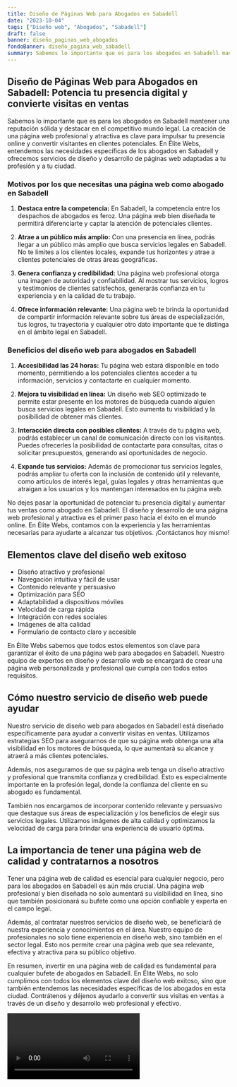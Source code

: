 ```yaml
---
title: Diseño de Páginas Web para Abogados en Sabadell
date: "2023-10-04"
tags: ["Diseño web", "Abogados", "Sabadell"]
draft: false
banner: diseño_paginas_web_abogados
fondoBanner: diseño_pagina_web_sabadell
summary: Sabemos lo importante que es para los abogados en Sabadell mantener una reputación sólida y destacar en el competitivo mundo legal. La creación de una página web profesional y atractiva es clave para impulsar tu presencia online y convertir visitantes en clientes potenciales. En Élite Webs, entendemos las necesidades específicas de los abogados en Sabadell y ofrecemos servicios de diseño y desarrollo de páginas web adaptadas a tu profesión y a tu ciudad.
---
```



## Diseño de Páginas Web para Abogados en Sabadell: Potencia tu presencia digital y convierte visitas en ventas

Sabemos lo importante que es para los abogados en Sabadell mantener una reputación sólida y destacar en el competitivo mundo legal. La creación de una página web profesional y atractiva es clave para impulsar tu presencia online y convertir visitantes en clientes potenciales. En Élite Webs, entendemos las necesidades específicas de los abogados en Sabadell y ofrecemos servicios de diseño y desarrollo de páginas web adaptadas a tu profesión y a tu ciudad.

### Motivos por los que necesitas una página web como abogado en Sabadell

1. **Destaca entre la competencia:** En Sabadell, la competencia entre los despachos de abogados es feroz. Una página web bien diseñada te permitirá diferenciarte y captar la atención de potenciales clientes.

2. **Atrae a un público más amplio:** Con una presencia en línea, podrás llegar a un público más amplio que busca servicios legales en Sabadell. No te limites a los clientes locales, expande tus horizontes y atrae a clientes potenciales de otras áreas geográficas.

3. **Genera confianza y credibilidad:** Una página web profesional otorga una imagen de autoridad y confiabilidad. Al mostrar tus servicios, logros y testimonios de clientes satisfechos, generarás confianza en tu experiencia y en la calidad de tu trabajo.

4. **Ofrece información relevante:** Una página web te brinda la oportunidad de compartir información relevante sobre tus áreas de especialización, tus logros, tu trayectoria y cualquier otro dato importante que te distinga en el ámbito legal en Sabadell.

### Beneficios del diseño web para abogados en Sabadell

1. **Accesibilidad las 24 horas:** Tu página web estará disponible en todo momento, permitiendo a los potenciales clientes acceder a tu información, servicios y contactarte en cualquier momento.

2. **Mejora tu visibilidad en línea:** Un diseño web SEO optimizado te permite estar presente en los motores de búsqueda cuando alguien busca servicios legales en Sabadell. Esto aumenta tu visibilidad y la posibilidad de obtener más clientes.

3. **Interacción directa con posibles clientes:** A través de tu página web, podrás establecer un canal de comunicación directo con los visitantes. Puedes ofrecerles la posibilidad de contactarte para consultas, citas o solicitar presupuestos, generando así oportunidades de negocio.

4. **Expande tus servicios:** Además de promocionar tus servicios legales, podrás ampliar tu oferta con la inclusión de contenido útil y relevante, como artículos de interés legal, guías legales y otras herramientas que atraigan a los usuarios y los mantengan interesados en tu página web.

No dejes pasar la oportunidad de potenciar tu presencia digital y aumentar tus ventas como abogado en Sabadell. El diseño y desarrollo de una página web profesional y atractiva es el primer paso hacia el éxito en el mundo online. En Élite Webs, contamos con la experiencia y las herramientas necesarias para ayudarte a alcanzar tus objetivos. ¡Contáctanos hoy mismo!

<GifSeo />

<Cta />

## Elementos clave del diseño web exitoso

- Diseño atractivo y profesional
- Navegación intuitiva y fácil de usar
- Contenido relevante y persuasivo
- Optimización para SEO
- Adaptabilidad a dispositivos móviles
- Velocidad de carga rápida
- Integración con redes sociales
- Imágenes de alta calidad
- Formulario de contacto claro y accesible

En Élite Webs sabemos que todos estos elementos son clave para garantizar el éxito de una página web para abogados en Sabadell. Nuestro equipo de expertos en diseño y desarrollo web se encargará de crear una página web personalizada y profesional que cumpla con todos estos requisitos.

## Cómo nuestro servicio de diseño web puede ayudar

Nuestro servicio de diseño web para abogados en Sabadell está diseñado específicamente para ayudar a convertir visitas en ventas. Utilizamos estrategias SEO para asegurarnos de que su página web obtenga una alta visibilidad en los motores de búsqueda, lo que aumentará su alcance y atraerá a más clientes potenciales.

Además, nos aseguramos de que su página web tenga un diseño atractivo y profesional que transmita confianza y credibilidad. Esto es especialmente importante en la profesión legal, donde la confianza del cliente en su abogado es fundamental.

También nos encargamos de incorporar contenido relevante y persuasivo que destaque sus áreas de especialización y los beneficios de elegir sus servicios legales. Utilizamos imágenes de alta calidad y optimizamos la velocidad de carga para brindar una experiencia de usuario óptima.

## La importancia de tener una página web de calidad y contratarnos a nosotros

Tener una página web de calidad es esencial para cualquier negocio, pero para los abogados en Sabadell es aún más crucial. Una página web profesional y bien diseñada no solo aumentará su visibilidad en línea, sino que también posicionará su bufete como una opción confiable y experta en el campo legal.

Además, al contratar nuestros servicios de diseño web, se beneficiará de nuestra experiencia y conocimientos en el área. Nuestro equipo de profesionales no solo tiene experiencia en diseño web, sino también en el sector legal. Esto nos permite crear una página web que sea relevante, efectiva y atractiva para su público objetivo.

En resumen, invertir en una página web de calidad es fundamental para cualquier bufete de abogados en Sabadell. En Élite Webs, no solo cumplimos con todos los elementos clave del diseño web exitoso, sino que también entendemos las necesidades específicas de los abogados en esta ciudad. Contrátenos y déjenos ayudarlo a convertir sus visitas en ventas a través de un diseño y desarrollo web profesional y efectivo.

<Video />

<CtaBot job="Abogados" city="Sabadell" />

<Gmaps query="Sabadell+españa+maps" />
